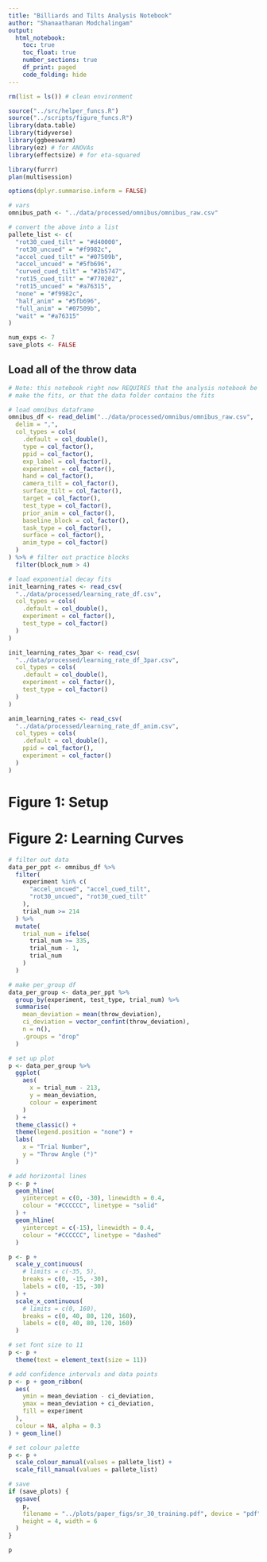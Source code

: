 ```yaml
---
title: "Billiards and Tilts Analysis Notebook"
author: "Shanaathanan Modchalingam"
output: 
  html_notebook:
    toc: true
    toc_float: true
    number_sections: true
    df_print: paged
    code_folding: hide
---
```



```r
rm(list = ls()) # clean environment

source("../src/helper_funcs.R")
source("../scripts/figure_funcs.R")
library(data.table)
library(tidyverse)
library(ggbeeswarm)
library(ez) # for ANOVAs
library(effectsize) # for eta-squared

library(furrr)
plan(multisession)

options(dplyr.summarise.inform = FALSE)

# vars
omnibus_path <- "../data/processed/omnibus/omnibus_raw.csv"

# convert the above into a list
pallete_list <- c(
  "rot30_cued_tilt" = "#d40000",
  "rot30_uncued" = "#f9982c",
  "accel_cued_tilt" = "#07509b",
  "accel_uncued" = "#5fb696",
  "curved_cued_tilt" = "#2b5747",
  "rot15_cued_tilt" = "#770202",
  "rot15_uncued" = "#a76315",
  "none" = "#f9982c",
  "half_anim" = "#5fb696",
  "full_anim" = "#07509b",
  "wait" = "#a76315"
)

num_exps <- 7
save_plots <- FALSE
```



## Load all of the throw data
```r
# Note: this notebook right now REQUIRES that the analysis notebook be run to
# make the fits, or that the data folder contains the fits

# load omnibus dataframe
omnibus_df <- read_delim("../data/processed/omnibus/omnibus_raw.csv",
  delim = ",",
  col_types = cols(
    .default = col_double(),
    type = col_factor(),
    ppid = col_factor(),
    exp_label = col_factor(),
    experiment = col_factor(),
    hand = col_factor(),
    camera_tilt = col_factor(),
    surface_tilt = col_factor(),
    target = col_factor(),
    test_type = col_factor(),
    prior_anim = col_factor(),
    baseline_block = col_factor(),
    task_type = col_factor(),
    surface = col_factor(),
    anim_type = col_factor()
  )
) %>% # filter out practice blocks
  filter(block_num > 4)

# load exponential decay fits
init_learning_rates <- read_csv(
  "../data/processed/learning_rate_df.csv",
  col_types = cols(
    .default = col_double(),
    experiment = col_factor(),
    test_type = col_factor()
  )
)

init_learning_rates_3par <- read_csv(
  "../data/processed/learning_rate_df_3par.csv",
  col_types = cols(
    .default = col_double(),
    experiment = col_factor(),
    test_type = col_factor()
  )
)

anim_learning_rates <- read_csv(
  "../data/processed/learning_rate_df_anim.csv",
  col_types = cols(
    .default = col_double(),
    ppid = col_factor(),
    experiment = col_factor()
  )
)
```
# Figure 1: Setup
# Figure 2: Learning Curves

```r
# filter out data
data_per_ppt <- omnibus_df %>%
  filter(
    experiment %in% c(
      "accel_uncued", "accel_cued_tilt",
      "rot30_uncued", "rot30_cued_tilt"
    ),
    trial_num >= 214
  ) %>%
  mutate(
    trial_num = ifelse(
      trial_num >= 335,
      trial_num - 1,
      trial_num
    )
  )

# make per_group df
data_per_group <- data_per_ppt %>%
  group_by(experiment, test_type, trial_num) %>%
  summarise(
    mean_deviation = mean(throw_deviation),
    ci_deviation = vector_confint(throw_deviation),
    n = n(),
    .groups = "drop"
  )

# set up plot
p <- data_per_group %>%
  ggplot(
    aes(
      x = trial_num - 213,
      y = mean_deviation,
      colour = experiment
    )
  ) +
  theme_classic() +
  theme(legend.position = "none") +
  labs(
    x = "Trial Number",
    y = "Throw Angle (°)"
  )

# add horizontal lines
p <- p +
  geom_hline(
    yintercept = c(0, -30), linewidth = 0.4,
    colour = "#CCCCCC", linetype = "solid"
  ) +
  geom_hline(
    yintercept = c(-15), linewidth = 0.4,
    colour = "#CCCCCC", linetype = "dashed"
  )

p <- p +
  scale_y_continuous(
    # limits = c(-35, 5),
    breaks = c(0, -15, -30),
    labels = c(0, -15, -30)
  ) +
  scale_x_continuous(
    # limits = c(0, 160),
    breaks = c(0, 40, 80, 120, 160),
    labels = c(0, 40, 80, 120, 160)
  )

# set font size to 11
p <- p +
  theme(text = element_text(size = 11))

# add confidence intervals and data points
p <- p + geom_ribbon(
  aes(
    ymin = mean_deviation - ci_deviation,
    ymax = mean_deviation + ci_deviation,
    fill = experiment
  ),
  colour = NA, alpha = 0.3
) + geom_line()

# set colour palette
p <- p +
  scale_colour_manual(values = pallete_list) +
  scale_fill_manual(values = pallete_list)

# save
if (save_plots) {
  ggsave(
    p,
    filename = "../plots/paper_figs/sr_30_training.pdf", device = "pdf",
    height = 4, width = 6
  )
}

p
```

